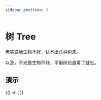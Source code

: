 ```yaml
---
sidebar_position: 6
---
```



# 树 Tree

老实说我生物不好，认不出几种树来。

以及，不光是生物不好，平衡树也是看了就忘。

## 演示

<BrowserOnly>
  {() => (<ThemeProvider>
    <Grid xGap={16} cols={2} style={{
      alignItems: 'flex-start'
    }}>
      <Grid yGap={16} cols={1}>
        <CodeBlock title="基础"
                   description={'好在这颗树不是活的，也不平衡。'}
                   code={String(BasicCode)}>
          <Basic />
        </CodeBlock>
        <CodeBlock title="多选节点"
                   description={'设置 `multiple` 来允许多选节点。'}
                   code={String(MultipleCode)}>
          <Multiple />
        </CodeBlock>
      </Grid>
      <Grid yGap={16} cols={1}>
        <CodeBlock title="自定义 key 和 label 的字段"
                   description={'后端会传来各种各样的数据。'}
                   code={String(CustomKeyAndLabelCode)}>
          <CustomKeyAndLabel />
        </CodeBlock>
        <CodeBlock title="级联选择"
                   description={'设定 `cascade` 进行级联选择。'}
                   code={String(CascadeSelectionCode)}>
          <CascadeSelection />
        </CodeBlock>
      </Grid>
    </Grid>
  </ThemeProvider>)}
</BrowserOnly>